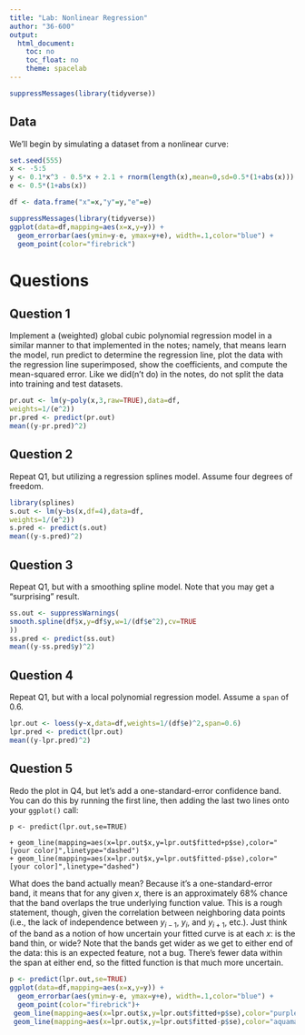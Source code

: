 ```yaml
---
title: "Lab: Nonlinear Regression"
author: "36-600"
output: 
  html_document:
    toc: no
    toc_float: no
    theme: spacelab
---
```


```r
suppressMessages(library(tidyverse))
```

## Data

We'll begin by simulating a dataset from a nonlinear curve:
```r
set.seed(555)
x <- -5:5
y <- 0.1*x^3 - 0.5*x + 2.1 + rnorm(length(x),mean=0,sd=0.5*(1+abs(x)))
e <- 0.5*(1+abs(x))

df <- data.frame("x"=x,"y"=y,"e"=e)

suppressMessages(library(tidyverse))
ggplot(data=df,mapping=aes(x=x,y=y)) +
  geom_errorbar(aes(ymin=y-e, ymax=y+e), width=.1,color="blue") +
  geom_point(color="firebrick")
```

# Questions

## Question 1

Implement a (weighted) global cubic polynomial regression model in a similar manner to that implemented in the notes; namely, that means learn the model, run predict to determine the regression line, plot the data with the regression line superimposed, show the coefficients, and compute the mean-squared error. Like we did(n't do) in the notes, do not split the data into training and test datasets.
```r
pr.out <- lm(y~poly(x,3,raw=TRUE),data=df,
weights=1/(e^2))
pr.pred <- predict(pr.out)
mean((y-pr.pred)^2)
```

## Question 2

Repeat Q1, but utilizing a regression splines model. Assume four degrees of freedom.
```r
library(splines)
s.out <- lm(y~bs(x,df=4),data=df,
weights=1/(e^2))
s.pred <- predict(s.out)
mean((y-s.pred)^2)
```

## Question 3

Repeat Q1, but with a smoothing spline model. Note that you may get a "surprising" result.
```r
ss.out <- suppressWarnings(
smooth.spline(df$x,y=df$y,w=1/(df$e^2),cv=TRUE
))
ss.pred <- predict(ss.out)
mean((y-ss.pred$y)^2)
```

## Question 4

Repeat Q1, but with a local polynomial regression model. Assume a `span` of 0.6.
```r
lpr.out <- loess(y~x,data=df,weights=1/(df$e)^2,span=0.6)
lpr.pred <- predict(lpr.out)
mean((y-lpr.pred)^2)
```

## Question 5

Redo the plot in Q4, but let's add a one-standard-error confidence band. You can do this by running the first line, then adding the last two lines onto your `ggplot()` call:
```
p <- predict(lpr.out,se=TRUE)

+ geom_line(mapping=aes(x=lpr.out$x,y=lpr.out$fitted+p$se),color="[your color]",linetype="dashed")
+ geom_line(mapping=aes(x=lpr.out$x,y=lpr.out$fitted-p$se),color="[your color]",linetype="dashed")
```
What does the band actually mean? Because it's a one-standard-error band, it means that for any given $x$, there is an approximately 68% chance that the band overlaps the true underlying function value. This is a rough statement, though, given the correlation between neighboring data points (i.e., the lack of independence between $y_{i-1}$, $y_i$, and $y_{i+1}$, etc.). Just think of the band as a notion of how uncertain your fitted curve is at each $x$: is the band thin, or wide? Note that the bands get wider as we get to either end of the data: this is an expected feature, not a bug. There's fewer data within the span at either end, so the fitted function is that much more uncertain.
```r
p <- predict(lpr.out,se=TRUE)
ggplot(data=df,mapping=aes(x=x,y=y)) +
  geom_errorbar(aes(ymin=y-e, ymax=y+e), width=.1,color="blue") +
  geom_point(color="firebrick")+
 geom_line(mapping=aes(x=lpr.out$x,y=lpr.out$fitted+p$se),color="purple3",linetype="dashed")+
 geom_line(mapping=aes(x=lpr.out$x,y=lpr.out$fitted-p$se),color="aquamarine3",linetype="dashed")
```
